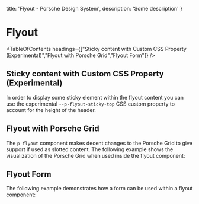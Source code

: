 
  title: 'Flyout - Porsche Design System',
  description: 'Some description'
}

# Flyout <ComponentStatus tagName="p-flyout"></ComponentStatus>

<TableOfContents headings={["Sticky content with Custom CSS Property (Experimental)","Flyout with Porsche Grid","Flyout Form"]} />

## Sticky content with Custom CSS Property (Experimental)

In order to display some sticky element within the flyout content you can use the experimental `--p-flyout-sticky-top`
CSS custom property to account for the height of the header.

<ComponentStory story={flyoutStoryStickyTop} />

## Flyout with Porsche Grid

The `p-flyout` component makes decent changes to the Porsche Grid to give support if used as slotted content. The
following example shows the visualization of the Porsche Grid when used inside the flyout component:

<ComponentStory story={flyoutStoryGrid} />

## Flyout Form

The following example demonstrates how a form can be used within a flyout component:

<ComponentExample codeSample={flyoutExampleForm} />

